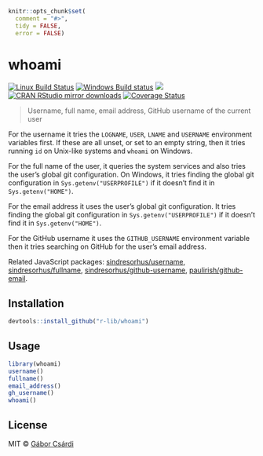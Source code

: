 
```r
knitr::opts_chunk$set(
  comment = "#>",
  tidy = FALSE,
  error = FALSE)
```

# whoami

[![Linux Build Status](https://travis-ci.org/r-lib/whoami.svg?branch=master)](https://travis-ci.org/r-lib/whoami)
[![Windows Build status](https://ci.appveyor.com/api/projects/status/github/r-lib/whoami?svg=true)](https://ci.appveyor.com/project/gaborcsardi/whoami)
[![](http://www.r-pkg.org/badges/version/whoami)](http://www.r-pkg.org/pkg/whoami)
[![CRAN RStudio mirror downloads](http://cranlogs.r-pkg.org/badges/whoami)](http://www.r-pkg.org/pkg/whoami)
[![Coverage Status](https://img.shields.io/codecov/c/github/r-lib/whoami/master.svg)](https://codecov.io/github/r-lib/whoami?branch=master)

> Username, full name, email address, GitHub username of the current user

For the username it tries the `LOGNAME`, `USER`, `LNAME` and
`USERNAME` environment variables first. If these are all unset,
or set to an empty string, then it tries running `id` on Unix-like
systems and `whoami` on Windows.

For the full name of the user, it queries the system services and
also tries the user's global git configuration. On Windows, it tries finding the global git configuration in `Sys.getenv("USERPROFILE")` if it doesn't find it in `Sys.getenv("HOME")`.

For the email address it uses the user's global git configuration. It tries finding the global git configuration in `Sys.getenv("USERPROFILE")` if it doesn't find it in `Sys.getenv("HOME")`.

For the GitHub username it uses the `GITHUB_USERNAME` environment variable then it tries searching on GitHub for the user's email
address.

Related JavaScript packages:
[sindresorhus/username](https://github.com/sindresorhus/username),
[sindresorhus/fullname](https://github.com/sindresorhus/fullname),
[sindresorhus/github-username](https://github.com/sindresorhus/github-username),
[paulirish/github-email](https://github.com/paulirish/github-email).

## Installation

```r
devtools::install_github("r-lib/whoami")
```

## Usage

```r
library(whoami)
username()
fullname()
email_address()
gh_username()
whoami()
```

## License

MIT © [Gábor Csárdi](http://gaborcsardi.org)

